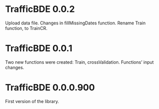 TrafficBDE 0.0.2
============================
Upload data file.
Changes in fillMissingDates function.
Rename Train function, to TrainCR.


TrafficBDE 0.0.1
============================
Two new functions were created: Train, crossValidation.
Functions' input changes.


TrafficBDE 0.0.0.900
============================
First version of the library.